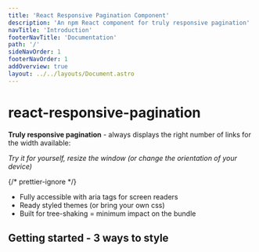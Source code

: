 ```yaml
---
title: 'React Responsive Pagination Component'
description: 'An npm React component for truly responsive pagination'
navTitle: 'Introduction'
footerNavTitle: 'Documentation'
path: '/'
sideNavOrder: 1
footerNavOrder: 1
addOverview: true
layout: ../../layouts/Document.astro
---
```



# react-responsive-pagination

**Truly responsive pagination** - always displays the right number of links for the width available:

<BootstrapThemeContainer>
  <PaginationRenderer client:load />
</BootstrapThemeContainer>

_Try it for yourself, resize the window (or change the orientation of your device)_

{/* prettier-ignore */}
<TickList>
  - Fully accessible with aria tags for screen readers  
  - Ready styled themes (or bring your own css)
  - Built for tree-shaking = minimum impact on the bundle
</TickList>

## Getting started - 3 ways to style

<ChoiceBlocksContainer>
  <ChoiceBlock
    title="1. Want ready-styled pagination?"
    ctaLabel="Themed Pagination"
    ctaLink="/themes"
  >
    <ClassicThemeContainer noBottomMargin>
      <PaginationRenderer client:load />
    </ClassicThemeContainer>
  </ChoiceBlock>
  <ChoiceBlock
    title="2. Want to use custom CSS styles?"
    ctaLabel="Custom Pagination"
    ctaLink="/custom-styled-pagination"
  >
    <CustomStyleContainer noBottomMargin>
      <PaginationRenderer client:load />
    </CustomStyleContainer>
  </ChoiceBlock>
  <ChoiceBlock
    title="3. Already using Bootstrap CSS framework?"
    ctaLabel="Bootstrap Pagination"
    ctaLink="/bootstrap-pagination"
  >
    <BootstrapThemeContainer noBottomMargin>
      <PaginationRenderer client:load />
    </BootstrapThemeContainer>
  </ChoiceBlock>
</ChoiceBlocksContainer>
